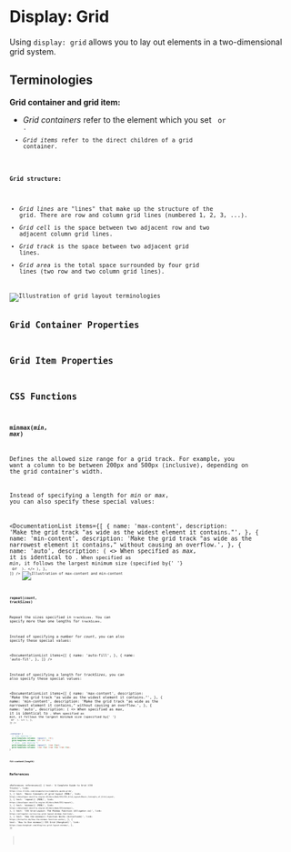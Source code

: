 
<MetadataConfigurer title="Display: Grid" dateCreated="2021-02-26" />

# Display: Grid

Using `display: grid` allows you to lay out elements in a two-dimensional grid system.

## Terminologies

**Grid container and grid item:**

- <dfn>Grid containers</dfn> refer to the element which you set <Code str="display: grid" /> or <Code str="display: inline-grid" />
  .
- <dfn>Grid items</dfn> refer to the direct children of a grid container.

**Grid structure:**

- <dfn>Grid lines</dfn> are "lines" that make up the structure of the grid. There are row and column
  grid lines (numbered 1, 2, 3, ...).
- <dfn>Grid cell</dfn> is the space between two adjacent row and two adjacent column grid lines.
- <dfn>Grid track</dfn> is the space between two adjacent grid lines.
- <dfn>Grid area</dfn> is the total space surrounded by four grid lines (two row and two column grid
  lines).

<Image path="/res/web/css/grid-terminology.png" alt="Illustration of grid layout terminologies" />

## Grid Container Properties

## Grid Item Properties

## CSS Functions

### <code>minmax(<var>min</var>, <var>max</var>)</code>

Defines the allowed size range for a grid track. For example, you want a column to be between 200px and 500px (inclusive), depending on the grid container's width.

Instead of specifying a length for <var>min</var> or <var>max</var>, you can also specify these special values:

<DocumentationList
  items={[
    {
      name: 'max-content',
      description: 'Make the grid track "as wide as the widest element it contains."',
    },
    {
      name: 'min-content',
      description:
        'Make the grid track "as wide as the narrowest element it contains," without causing an overflow.',
    },
    {
      name: 'auto',
      description: (
        <>
          When specified as <var>max</var>, it is identical to <Code str="max-content" />. When
          specified as <var>min</var>, it follows the largest minimum size (specified by{' '}
          <Code str="min-width" /> or <Code str="min-height" />
          ).
        </>
      ),
    },
  ]}
/>
<Image
  path="/res/web/css/max-content-min-content.png"
  alt="Illustration of max-content and min-content"
/>

### <code>repeat(<var>count</var>, <var>trackSizes</var>)</code>

Repeat the sizes specified in `trackSizes`. You can specify more than one lengths for `trackSizes`.

Instead of specifying a number for <var>count</var>, you can also specify these special values:

<DocumentationList
  items={[
    {
      name: 'auto-fill',
    },
    {
      name: 'auto-fit',
    },
  ]}
/>

Instead of specifying a length for <var>trackSizes</var>, you can also specify these special values:

<DocumentationList
  items={[
    {
      name: 'max-content',
      description: 'Make the grid track "as wide as the widest element it contains."',
    },
    {
      name: 'min-content',
      description:
        'Make the grid track "as wide as the narrowest element it contains," without causing an overflow.',
    },
    {
      name: 'auto',
      description: (
        <>
          When specified as <var>max</var>, it is identical to <Code str="max-content" />. When
          specified as <var>min</var>, it follows the largest minimum size (specified by{' '}
          <Code str="min-width" /> or <Code str="min-height" />
          ).
        </>
      ),
    },
  ]}
/>

```css
.container {
  /* Same meaning */
  grid-template-columns: repeat(3, 1fr);
  grid-template-columns: 1fr 1fr 1fr;
  /* Also, same meaning */
  grid-template-columns: repeat(3, 1rem 20px);
  grid-template-columns: 1rem 20px 1rem 20px 1rem 20px;
}
```

### <code>fit-content(<var>length</var>)</code>

## References

<References
  references={[
    {
      text: 'A Complete Guide to Grid (CSS Tricks)',
      link: `https://css-tricks.com/snippets/css/complete-guide-grid/`,
    },
    {
      text: 'Basic Concepts of grid layout (MDN)',
      link: `https://developer.mozilla.org/en-US/docs/Web/CSS/CSS_Grid_Layout/Basic_Concepts_of_Grid_Layout`,
    },
    {
      text: 'repeat() (MDN)',
      link: `https://developer.mozilla.org/en-US/docs/Web/CSS/repeat()`,
    },
    {
      text: 'minmax() (MDN)',
      link: `https://developer.mozilla.org/en-US/docs/Web/CSS/minmax()`,
    },
    {
      text: 'CSS Grid Layout: The Minmax Function (Alligator.io)',
      link: `https://alligator.io/css/css-grid-layout-minmax-function/`,
    },
    {
      text: 'How the minmax() Function Works (bitsofcode)',
      link: `https://bitsofco.de/how-the-minmax-function-works/`,
    },
    {
      text: 'How to Use minmax() CSS Grid (Hongkiat)',
      link: `https://www.hongkiat.com/blog/css-grid-layout-minmax/`,
    },
  ]}
></References>
